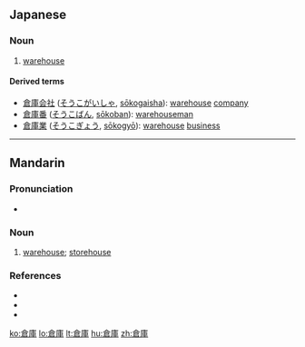 ==Japanese==
{{ja-kanjitab|倉|庫}}

===Noun===
{{ja-noun|k|hira=そうこ|rom=sōko}}

# [[warehouse]]

====Derived terms====
* [[倉庫会社]] ([[そうこがいしゃ]], [[sōkogaisha]]): [[warehouse]] [[company]]
* [[倉庫番]] ([[そうこばん]], [[sōkoban]]): [[warehouseman]]
* [[倉庫業]] ([[そうこぎょう]], [[sōkogyō]]): [[warehouse]] [[business]]

----

==Mandarin==
{{Hani-forms|[[仓库]]|[[倉]][[庫]]}}

===Pronunciation===
* {{IPA|[ tsʰaŋ˥˥kʰu˥˩ ]|lang=cmn}}

===Noun===
{{cmn-noun|t|pin=cāngkù|pint=cang1ku4|tra=倉庫|sim=仓库|mw=座|rs=人08}}

# {{Intermediate Mandarin|lang=zh-tw|skey=人08}} [[warehouse]]; [[storehouse]]

===References===
* {{reference-book | last = Wu | first = Jingrong (ed.) | authorlink =  | coauthors =  | year = 1985 | title = The Pinyin CHINESE-ENGLISH DICTIONARY | language = Mandarin/English | publisher = The Commercial Press | location = Beijing, Hong Kong | id = ISBN 0471867969}}
* {{reference-book | last = Shao | first = Jingmin (ed.) | authorlink =  | coauthors =  | year = 2000 | title = HSK Dictionary (HSK汉语水平考试词典) | language = Mandarin/English | publisher = Huadong Teachers College Publishers | location = Shanghai | id = ISBN 7561720785}}
* {{cite web|url=http://www.dreye.com/|title=倉庫|work=Dr. eye|language=Mandarin/English|accessdate=2008-11-02}}

[[ko:倉庫]]
[[lo:倉庫]]
[[lt:倉庫]]
[[hu:倉庫]]
[[zh:倉庫]]